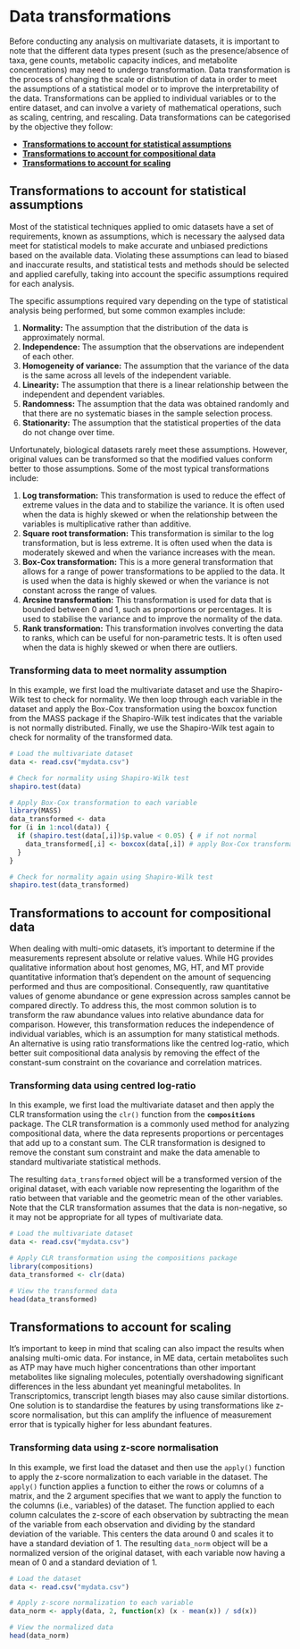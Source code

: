 # Data transformations {#data-transformations}

Before conducting any analysis on multivariate datasets, it is important to note that the different data types present (such as the presence/absence of taxa, gene counts, metabolic capacity indices, and metabolite concentrations) may need to undergo transformation. Data transformation is the process of changing the scale or distribution of data in order to meet the assumptions of a statistical model or to improve the interpretability of the data. Transformations can be applied to individual variables or to the entire dataset, and can involve a variety of mathematical operations, such as scaling, centring, and rescaling. Data transformations can be categorised by the objective they follow:

* **[Transformations to account for statistical assumptions](#data-transformation-assumptions)**
* **[Transformations to account for compositional data](#data-transformation-assumptions)**
* **[Transformations to account for scaling](#data-transformation-scaling)**

## Transformations to account for statistical assumptions {#data-transformation-assumptions}

Most of the statistical techniques applied to omic datasets have a set of requirements, known as assumptions, which is necessary the aalysed data meet for statistical models to make accurate and unbiased predictions based on the available data. Violating these assumptions can lead to biased and inaccurate results, and statistical tests and methods should be selected and applied carefully, taking into account the specific assumptions required for each analysis.

The specific assumptions required vary depending on the type of statistical analysis being performed, but some common examples include:

1. **Normality:** The assumption that the distribution of the data is approximately normal.
2. **Independence:** The assumption that the observations are independent of each other.
3. **Homogeneity of variance:** The assumption that the variance of the data is the same across all levels of the independent variable.
4. **Linearity:** The assumption that there is a linear relationship between the independent and dependent variables.
5. **Randomness:** The assumption that the data was obtained randomly and that there are no systematic biases in the sample selection process.
6. **Stationarity:** The assumption that the statistical properties of the data do not change over time.

Unfortunately, biological datasets rarely meet these assumptions. However, original values can be transformed so that the modified values conform better to those assumptions. Some of the most typical transformations include:

1. **Log transformation:** This transformation is used to reduce the effect of extreme values in the data and to stabilize the variance. It is often used when the data is highly skewed or when the relationship between the variables is multiplicative rather than additive.
2. **Square root transformation:** This transformation is similar to the log transformation, but is less extreme. It is often used when the data is moderately skewed and when the variance increases with the mean.
3. **Box-Cox transformation:** This is a more general transformation that allows for a range of power transformations to be applied to the data. It is used when the data is highly skewed or when the variance is not constant across the range of values.
4. **Arcsine transformation:** This transformation is used for data that is bounded between 0 and 1, such as proportions or percentages. It is used to stabilise the variance and to improve the normality of the data.
5. **Rank transformation:** This transformation involves converting the data to ranks, which can be useful for non-parametric tests. It is often used when the data is highly skewed or when there are outliers.

### Transforming data to meet normality assumption {-}
In this example, we first load the multivariate dataset and use the Shapiro-Wilk test to check for normality. We then loop through each variable in the dataset and apply the Box-Cox transformation using the boxcox function from the MASS package if the Shapiro-Wilk test indicates that the variable is not normally distributed. Finally, we use the Shapiro-Wilk test again to check for normality of the transformed data.

```r
# Load the multivariate dataset
data <- read.csv("mydata.csv")

# Check for normality using Shapiro-Wilk test
shapiro.test(data)

# Apply Box-Cox transformation to each variable
library(MASS)
data_transformed <- data
for (i in 1:ncol(data)) {
  if (shapiro.test(data[,i])$p.value < 0.05) { # if not normal
    data_transformed[,i] <- boxcox(data[,i]) # apply Box-Cox transformation
  }
}

# Check for normality again using Shapiro-Wilk test
shapiro.test(data_transformed)
```

## Transformations to account for compositional data {#data-transformation-compositional}

When dealing with multi-omic datasets, it's important to determine if the measurements represent absolute or relative values. While HG provides qualitative information about host genomes, MG, HT, and MT provide quantitative information that's dependent on the amount of sequencing performed and thus are compositional. Consequently, raw quantitative values of genome abundance or gene expression across samples cannot be compared directly. To address this, the most common solution is to transform the raw abundance values into relative abundance data for comparison. However, this transformation reduces the independence of individual variables, which is an assumption for many statistical methods. An alternative is using ratio transformations like the centred log-ratio, which better suit compositional data analysis by removing the effect of the constant-sum constraint on the covariance and correlation matrices.

### Transforming data using centred log-ratio {-}
In this example, we first load the multivariate dataset and then apply the CLR transformation using the `clr()` function from the **`compositions`** package. The CLR transformation is a commonly used method for analyzing compositional data, where the data represents proportions or percentages that add up to a constant sum. The CLR transformation is designed to remove the constant sum constraint and make the data amenable to standard multivariate statistical methods.

The resulting `data_transformed` object will be a transformed version of the original dataset, with each variable now representing the logarithm of the ratio between that variable and the geometric mean of the other variables. Note that the CLR transformation assumes that the data is non-negative, so it may not be appropriate for all types of multivariate data.

```r
# Load the multivariate dataset
data <- read.csv("mydata.csv")

# Apply CLR transformation using the compositions package
library(compositions)
data_transformed <- clr(data)

# View the transformed data
head(data_transformed)
```

## Transformations to account for scaling {#data-transformation-scaling}

It's important to keep in mind that scaling can also impact the results when analsing multi-omic data. For instance, in ME data, certain metabolites such as ATP may have much higher concentrations than other important metabolites like signaling molecules, potentially overshadowing significant differences in the less abundant yet meaningful metabolites. In Transcriptomics, transcript length biases may also cause similar distortions. One solution is to standardise the features by using transformations like z-score normalisation, but this can amplify the influence of measurement error that is typically higher for less abundant features.

### Transforming data using z-score normalisation {-}
In this example, we first load the dataset and then use the `apply()` function to apply the z-score normalization to each variable in the dataset. The `apply()` function applies a function to either the rows or columns of a matrix, and the 2 argument specifies that we want to apply the function to the columns (i.e., variables) of the dataset. The function applied to each column calculates the z-score of each observation by subtracting the mean of the variable from each observation and dividing by the standard deviation of the variable. This centers the data around 0 and scales it to have a standard deviation of 1. The resulting `data_norm` object will be a normalized version of the original dataset, with each variable now having a mean of 0 and a standard deviation of 1.

```r
# Load the dataset
data <- read.csv("mydata.csv")

# Apply z-score normalization to each variable
data_norm <- apply(data, 2, function(x) (x - mean(x)) / sd(x))

# View the normalized data
head(data_norm)
```
